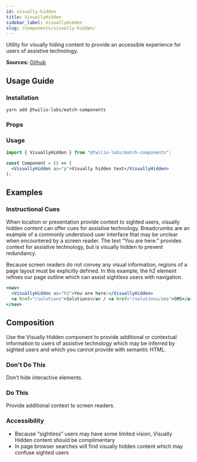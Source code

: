 ```yaml
---
id: visually-hidden
title: VisuallyHidden
sidebar_label: VisuallyHidden
slug: /components/visually-hidden/
---
```



Utility for visually hiding content to provide an accessible experience for users of assistive technology.

**Sources:** [Github](https://github.com/twilio-labs/match/blob/main/packages/match-components/src/visually-hidden.tsx)

## Usage Guide

### Installation

```shell
yarn add @twilio-labs/match-components
```

### Props

<Props of="VisuallyHidden" />

### Usage

```jsx
import { VisuallyHidden } from "@twilio-labs/match-components";

const Component = () => (
  <VisuallyHidden as="p">Visually hidden text</VisuallyHidden>
);
```

## Examples

### Instructional Cues

When location or presentation provide context to sighted users, visually hidden content can offer cues for assistive technology. Breadcrumbs are an example of a commonly understood user interface that may be unclear when encountered by a screen reader. The text “You are here:” provides context for assistive technology, but is visually hidden to prevent redundancy.

Because screen readers do not convey any visual information, regions of a page layout must be explicitly defined. In this example, the h2 element refines our page outline which can assist sightless users with navigation.

```jsx live
<nav>
  <VisuallyHidden as="h2">You are here:</VisuallyHidden>
  <a href="/solutions">Solutions</a> / <a href="/solutions/sms">SMS</a>
</nav>
```

## Composition

Use the Visually Hidden component to provide additional or contextual information to users of assistive technology which may be inferred by sighted users and which you cannot provide with semantic HTML.

### Don't Do This

Don’t hide interactive elements.

### Do This

Provide additional context to screen readers.

### Accessibility

- Because “sightless” users may have some limited vision, Visually Hidden content should be complimentary
- In page browser searches will find visually hidden content which may confuse sighted users
